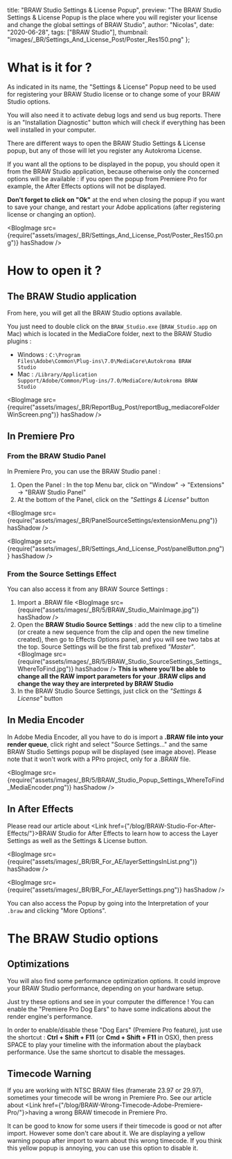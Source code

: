 
  title: "BRAW Studio Settings & License Popup",
  preview:
    "The BRAW Studio Settings &amp; License Popup is the place where you will register your license and change the global settings of BRAW Studio",
  author: "Nicolas",
  date: "2020-06-28",
  tags: ["BRAW Studio"],
  thumbnail: "images/_BR/Settings_And_License_Post/Poster_Res150.png"
};


# What is it for ?

As indicated in its name, the "Settings &amp; License" Popup need to be used for registering your BRAW Studio license or to change some of your BRAW Studio options.

You will also need it to activate debug logs and send us bug reports. There is an "Installation Diagnostic" button which will check if everything has been well installed in your computer. 

There are different ways to open the BRAW Studio Settings &amp; License popup, but any of those will let you register any Autokroma License.

If you want all the options to be displayed in the popup, you should open it from the BRAW Studio application, because otherwise only the concerned options will be available : if you open the popup from Premiere Pro for example, the After Effects options will not be displayed.

<strong>Don't forget to click on "Ok"</strong> at the end when closing the popup if you want to save your change, and restart your Adobe applications (after registering license or changing an option).


<BlogImage src={require("assets/images/_BR/Settings_And_License_Post/Poster_Res150.png")} hasShadow />

# How to open it ?

## The BRAW Studio application

From here, you will get all the BRAW Studio options available.

You just need to double click on the <code>BRAW_Studio.exe</code> (<code>BRAW_Studio.app</code> on Mac) which is located in the MediaCore folder, next to the BRAW Studio plugins :

*  Windows : <code>C:\Program Files\Adobe\Common\Plug-ins\7.0\MediaCore\Autokroma BRAW Studio</code> 
*  Mac : <code>/Library/Application Support/Adobe/Common/Plug-ins/7.0/MediaCore/Autokroma BRAW Studio</code> 

<BlogImage src={require("assets/images/_BR/ReportBug_Post/reportBug_mediacoreFolderWinScreen.png")} hasShadow />

## In Premiere Pro

### From the BRAW Studio Panel

In Premiere Pro, you can use the BRAW Studio panel :

1. Open the Panel : In the top Menu bar, click on "Window" -> "Extensions" -> "BRAW Studio Panel"
2. At the bottom of the Panel, click on the <i>"Settings &amp; License"</i> button

<BlogImage src={require("assets/images/_BR/PanelSourceSettings/extensionMenu.png")} hasShadow />

<BlogImage src={require("assets/images/_BR/Settings_And_License_Post/panelButton.png")} hasShadow />

### From the Source Settings Effect

You can also access it from any BRAW Source Settings :

1. Import a .BRAW file
<BlogImage src={require("assets/images/_BR/5/BRAW_Studio_MainImage.jpg")} hasShadow />
2. Open the <strong>BRAW Studio Source Settings</strong> : add the new clip to a timeline (or create a new sequence from the clip and open the new timeline created), then go to Effects Options panel, and you will see two tabs at the top. Source Settings will be the first tab prefixed <i>"Master"</i>.
<BlogImage src={require("assets/images/_BR/5/BRAW_Studio_SourceSettings_Settings_WhereToFind.jpg")} hasShadow />
 <strong>This is where you'll be able to change all the RAW import parameters for your .BRAW clips and change the way they are interpreted by BRAW Studio</strong>
3. In the BRAW Studio Source Settings, just click on the <i>"Settings &amp; License"</i> button

## In Media Encoder

In Adobe Media Encoder, all you have to do is import a <strong>.BRAW file into your render queue</strong>, click right and select "Source Settings..." and the same BRAW Studio Settings popup will be displayed (see image above). Please note that it won't work with a PPro project, only for a .BRAW file.

<BlogImage src={require("assets/images/_BR/5/BRAW_Studio_Popup_Settings_WhereToFind_MediaEncoder.png")} hasShadow />

## In After Effects

Please read our article about <Link href={"/blog/BRAW-Studio-For-After-Effects/"}>BRAW Studio for After Effects</Link> to learn how to access the Layer Settings as well as the Settings & License button.

<BlogImage src={require("assets/images/_BR/BR_For_AE/layerSettingsInList.png")} hasShadow />

<BlogImage src={require("assets/images/_BR/BR_For_AE/layerSettings.png")} hasShadow />

You can also access the Popup by going into the Interpretation of your <code>.braw</code> and clicking "More Options".

# The BRAW Studio options

## Optimizations 

You will also find some performance optimization options. It could improve your BRAW Studio performance, depending on your hardware setup.

Just try these options and see in your computer the difference ! You can enable the "Premiere Pro Dog Ears" to have some indications about the render engine's performance. 

In order to enable/disable these "Dog Ears" (Premiere Pro feature), just use the shortcut : <strong>Ctrl + Shift + F11</strong> (or <strong>Cmd + Shift + F11</strong> in OSX), then press SPACE to play your timeline with the information about the playback performance. Use the same shortcut to disable the messages.

## Timecode Warning

If you are working with NTSC BRAW files (framerate 23.97 or 29.97), sometimes your timecode will be wrong in Premiere Pro. See our article about <Link href={"/blog/BRAW-Wrong-Timecode-Adobe-Premiere-Pro/"}>having a wrong BRAW timecode in Premiere Pro</Link>.

It can be good to know for some users if their timecode is good or not after import. However some don't care about it.  We are displaying a yellow warning popup after import to warn about this wrong timecode. If you think this yellow popup is annoying, you can use this option to disable it.